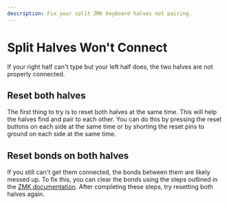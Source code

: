 ```yaml
---
description: Fix your split ZMK keyboard halves not pairing.
---
```


# Split Halves Won't Connect

If your right half can't type but your left half does, the two halves are not properly connected.

## Reset both halves

The first thing to try is to reset both halves at the same time. This will help the halves find and pair to each other. You can do this by pressing the reset buttons on each side at the same time or by shorting the reset pins to ground on each side at the same time.

## Reset bonds on both halves

If you still can't get them connected, the bonds between them are likely messed up. To fix this, you can clear the bonds using the steps outlined in the [ZMK documentation](https://zmk.dev/docs/troubleshooting#split-keyboard-halves-unable-to-pair). After completing these steps, try resetting both halves again.
